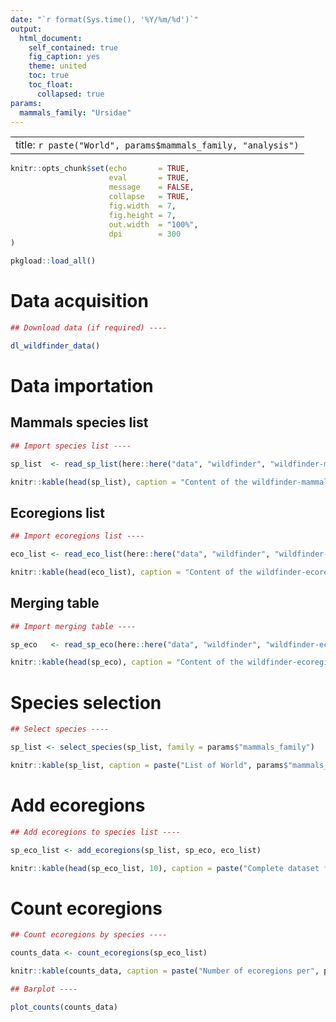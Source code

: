 ```yaml
---
date: "`r format(Sys.time(), '%Y/%m/%d')`"
output:
  html_document:
    self_contained: true
    fig_caption: yes
    theme: united
    toc: true
    toc_float:
      collapsed: true
params: 
  mammals_family: "Ursidae"
---
```


---
title: `r paste("World", params$mammals_family, "analysis")`
---

```r
knitr::opts_chunk$set(echo       = TRUE,
                      eval       = TRUE,
                      message    = FALSE,
                      collapse   = TRUE,
                      fig.width  = 7,
                      fig.height = 7,
                      out.width  = "100%",
                      dpi        = 300
)

pkgload::load_all()
```


# Data acquisition

```r
## Download data (if required) ----

dl_wildfinder_data()
```

# Data importation

## Mammals species list

```r
## Import species list ----

sp_list  <- read_sp_list(here::here("data", "wildfinder", "wildfinder-mammals_list.csv"))
```

```r
knitr::kable(head(sp_list), caption = "Content of the wildfinder-mammals_list file")
```


## Ecoregions list

```r
## Import ecoregions list ----

eco_list <- read_eco_list(here::here("data", "wildfinder", "wildfinder-ecoregions_list.csv"))
```

```r
knitr::kable(head(eco_list), caption = "Content of the wildfinder-ecoregions_list file")
```


## Merging table

```r
## Import merging table ----

sp_eco   <- read_sp_eco(here::here("data", "wildfinder", "wildfinder-ecoregions_species.csv"))
```

```r
knitr::kable(head(sp_eco), caption = "Content of the wildfinder-ecoregions_species file")
```

# Species selection

```r
## Select species ----

sp_list <- select_species(sp_list, family = params$"mammals_family")
```

```r
knitr::kable(sp_list, caption = paste("List of World", params$"mammals_family", "species"))
```

# Add ecoregions

```r
## Add ecoregions to species list ----

sp_eco_list <- add_ecoregions(sp_list, sp_eco, eco_list)
```

```r
knitr::kable(head(sp_eco_list, 10), caption = paste("Complete dataset for", params$"mammals_family", "species"))
```

# Count ecoregions

```r
## Count ecoregions by species ----

counts_data <- count_ecoregions(sp_eco_list)
```

```r
knitr::kable(counts_data, caption = paste("Number of ecoregions per", params$"mammals_family", "species"))
```

```r
## Barplot ----

plot_counts(counts_data)
```
